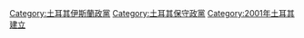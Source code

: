 [[Category:土耳其伊斯蘭政黨|Category:土耳其伊斯蘭政黨]]
[[Category:土耳其保守政黨|Category:土耳其保守政黨]]
[[Category:2001年土耳其建立|Category:2001年土耳其建立]]